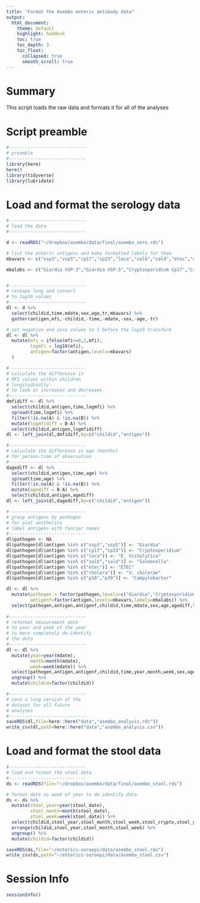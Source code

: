 ```yaml
---
title: "Format the Asembo enteric antibody data"
output: 
  html_document:
    theme: default
    highlight: haddock
    toc: true
    toc_depth: 3
    toc_float:
      collapsed: true
      smooth_scroll: true
---
```


# Summary

This script loads the raw data and formats it for all of the analyses

# Script preamble
```r
#-----------------------------
# preamble
#-----------------------------
library(here)
here()
library(tidyverse)
library(lubridate)


```


# Load and format the serology data

```r
#-----------------------------
# load the data
#-----------------------------

d <- readRDS("~/dropbox/asembo/data/final/asembo_sero.rds")

# list the enteric antigens and make formatted labels for them
mbavars <- c("vsp3","vsp5","cp17","cp23","leca","salb","sald","etec","cholera","p18","p39")

mbalabs <- c("Giardia VSP-3","Giardia VSP-5","Cryptosporidium Cp17","Cryptosporidium Cp23","E. histolytica LecA","Salmonella LPS group B","Salmonella LPS group D","ETEC LT B subunit","Cholera toxin B subunit","Campylobacter p18","Campylobacter p39")


#-----------------------------
# reshape long and convert
# to log10 values
#-----------------------------
dl <- d %>%
  select(childid,time,mdate,sex,age,tr,mbavars) %>%
  gather(antigen,mfi,-childid,-time,-mdate,-sex,-age,-tr)

# set negative and zero values to 1 before the log10 transform
dl <- dl %>%
  mutate(mfi = ifelse(mfi<=0,1,mfi),
         logmfi = log10(mfi),
         antigen=factor(antigen,levels=mbavars)
  )

#-----------------------------
# calculate the difference in 
# MFI values within children  
# longitudinally
# to look at increases and decreases
#-----------------------------
dmfidiff <- dl %>%
  select(childid,antigen,time,logmfi) %>%
  spread(time,logmfi) %>%
  filter(!is.na(A) & !is.na(B)) %>%
  mutate(logmfidiff = B-A) %>%
  select(childid,antigen,logmfidiff)
dl <- left_join(dl,dmfidiff,by=c("childid","antigen"))

#-----------------------------
# calculate the difference in age (months)
# for person-time of observation
#-----------------------------
dagediff <- dl %>%
  select(childid,antigen,time,age) %>%
  spread(time,age) %>%
  filter(!is.na(A) & !is.na(B)) %>%
  mutate(agediff = B-A) %>%
  select(childid,antigen,agediff)
dl <- left_join(dl,dagediff,by=c("childid","antigen"))

#-----------------------------
# group antigens by pathogen
# for plot aesthetics
# label antigens with fancier names
#-----------------------------
dl$pathogen <- NA
dl$pathogen[dl$antigen %in% c("vsp3","vsp5")] <- "Giardia"
dl$pathogen[dl$antigen %in% c("cp17","cp23")] <- "Cryptosporidium"
dl$pathogen[dl$antigen %in% c("leca")] <- "E. histolytica"
dl$pathogen[dl$antigen %in% c("salb","sald")] <- "Salmonella"
dl$pathogen[dl$antigen %in% c("etec")] <- "ETEC"
dl$pathogen[dl$antigen %in% c("cholera")] <- "V. cholerae"
dl$pathogen[dl$antigen %in% c("p18","p39")] <- "Campylobacter"

dl <- dl %>%
  mutate(pathogen = factor(pathogen,levels=c("Giardia","Cryptosporidium","E. histolytica","Salmonella","ETEC","V. cholerae","Campylobacter")),
         antigenf=factor(antigen,levels=mbavars,labels=mbalabs)) %>%
  select(pathogen,antigen,antigenf,childid,time,mdate,sex,age,agediff,tr,mfi,logmfi,logmfidiff)
     
#-----------------------------
# reformat measurement date
# to year and week of the year
# to more completely de-identify
# the data
#-----------------------------
dl <- dl %>%
  mutate(year=year(mdate),
         month=month(mdate),
         week=week(mdate)) %>%
  select(pathogen,antigen,antigenf,childid,time,year,month,week,sex,age,agediff,tr,mfi,logmfi,logmfidiff) %>%
  ungroup() %>%
  mutate(childid=factor(childid))

#-----------------------------
# save a long version of the
# dataset for all future 
# analyses
#-----------------------------
saveRDS(dl,file=here::here("data","asembo_analysis.rds"))
write_csv(dl,path=here::here("data","asembo_analysis.csv"))
```

# Load and format the stool data

```r
#-----------------------------
# load and format the stool data
#-----------------------------
ds <- readRDS(file="~/dropbox/asembo/data/final/asembo_stool.rds")

# format date as week of year to de-identify data
ds <- ds %>%
  mutate(stool_year=year(stool_date),
         stool_month=month(stool_date),
         stool_week=week(stool_date)) %>%
  select(childid,stool_year,stool_month,stool_week,stool_crypto,stool_giardia) %>%
  arrange(childid,stool_year,stool_month,stool_week) %>%
  ungroup() %>%
  mutate(childid=factor(childid))

saveRDS(ds,file="~/enterics-seroepi/data/asembo_stool.rds")
write_csv(ds,path="~/enterics-seroepi/data/asembo_stool.csv")

```

# Session Info
```r
sessionInfo()
```




